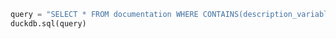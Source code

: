 ```python
query = "SELECT * FROM documentation WHERE CONTAINS(description_variable, 'Catégorie')"
duckdb.sql(query)
```
